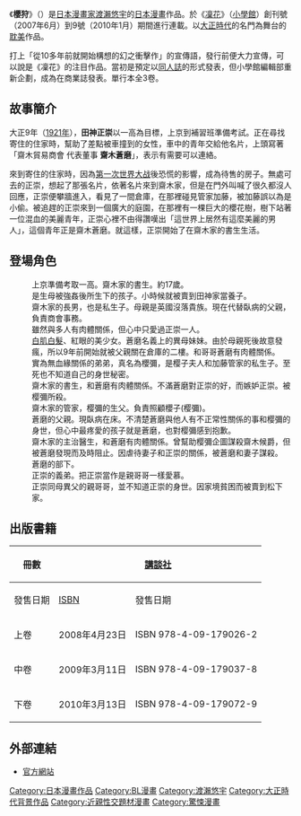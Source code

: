 {{Infobox animanga/Headerofja
|title= 櫻狩
|image= Sakura Gari 1.jpg
|size= 200px
|caption= 
|japanese= 櫻狩り
|english= The Hunt for Cherry Blossoms
|kana= さくらがり
|romaji= Sakura Gari
|genre= [[少女漫畫|少女漫畫]]、[[Boy’s_love|Boy’s love]]
}}
{{Infobox animanga/name
|original= 
|official= 
|formal= 
|common= 櫻狩、獵櫻
}}
{{Infobox animanga/Manga
|標題= 
|作者= [[渡瀨悠宇|渡瀨悠宇]]
|作畫= 
|出版社= {{flagicon|Japan}} [[小學館|小學館]]<br />{{flagicon|TWN}} [[尖端出版社|尖端出版社]]
|其他出版社= 
|連載雜誌= [[凜花|凜花]]
|label= Flower Comics
|發售日= 
|開始= 2007年6月
|結束= 2010年1月
|冊數= 全3卷
|話數= 全9話
|其他= 
}}
{{Infobox animanga/Footerofja}}

《'''櫻狩'''》（{{lang-ja|櫻狩り}}）是[[日本漫畫家|日本漫畫家]][[渡瀨悠宇|渡瀨悠宇]]的[[日本漫畫|日本漫畫]]作品。於《[[凜花|凜花]]》（[[小學館|小學館]]）創刊號（2007年6月）到9號（2010年1月）期間進行連載。以[[大正時代|大正時代]]的名門為舞台的[[耽美|耽美]]作品。

打上「從10多年前就開始構想的幻之衝擊作」的宣傳語，發行前便大力宣傳，可以說是《凜花》的注目作品。當初是預定以[[同人誌|同人誌]]的形式發表，但小學館編輯部重新企劃，成為在商業誌發表。單行本全3卷。

==故事簡介==
大正9年（[[1921年|1921年]]），'''田神正崇'''以一高為目標，上京到補習班準備考試。正在尋找寄住的住家時，幫助了差點被車撞到的女性，車中的青年交給他名片，上頭寫著「齋木貿易商會 代表董事 '''齋木蒼磨'''」，表示有需要可以連絡。

來到寄住的住家時，因為[[第一次世界大战|第一次世界大战]]後恐慌的影響，成為待售的房子。無處可去的正崇，想起了那張名片，依著名片來到齋木家，但是在門外叫喊了很久都沒人回應，正崇便攀牆進入，看見了一間倉庫，在那裡碰見管家加藤，被加藤誤以為是小偷。被追趕的正崇來到一個廣大的庭園，在那裡有一棵巨大的櫻花樹，樹下站著一位混血的美麗青年，正崇心裡不由得讚嘆出「這世界上居然有這麼美麗的男人」，這個青年正是齋木蒼磨。就這樣，正崇開始了在齋木家的書生生活。

==登場角色==
;{{nihongo|田神正崇|田神 正崇（たがみ まさたか）}}
:上京準備考取一高。齋木家的書生。約17歲。
:是生母被強姦後所生下的孩子。小時候就被賣到田神家當養子。
;{{nihongo|齋木蒼磨|斎木 蒼磨（さいき そうま）}}
:齋木家的長男，也是私生子。母親是英國沒落貴族。現在代替臥病的父親，負責商會事務。
:雖然與多人有肉體關係，但心中只愛過正崇一人。
;{{nihongo|齋木櫻子|斎木 櫻子（さいき さくらこ）}}
:[[白化症|白肌白髮]]、紅眼的美少女。蒼磨名義上的異母妹妹。由於母親死後故意發瘋，所以9年前開始就被父親關在倉庫的二樓。和哥哥蒼磨有肉體關係。
:實為無血緣關係的弟弟，真名為櫻彌，是樱子夫人和加藤管家的私生子。至死也不知道自己的身世秘密。
;{{nihongo|寺島伸人|寺島 伸人（てらしま のぶひと）}}
:齋木家的書生，和蒼磨有肉體關係。不滿蒼磨對正崇的好，而嫉妒正崇。被樱彌所殺。
;{{nihongo|加藤|加藤（かとう）}}
:齋木家的管家，樱彌的生父。負責照顧櫻子(樱彌)。
;{{nihongo|齋木候爵}}
:蒼磨的父親。現臥病在床。不清楚蒼磨與他人有不正常性關係的事和樱彌的身世，但心中最疼愛的孩子就是蒼磨，也對樱彌感到抱歉。
;{{nihongo|葛城知彥|葛城 知彦（かつらぎ ともひこ）}}
:齋木家的主治醫生，和蒼磨有肉體關係。曾幫助樱彌企圖謀殺齋木候爵，但被蒼磨發現而及時阻止。因虐待妻子和正崇的關係，被蒼磨和妻子謀殺。
;{{nihongo|吉野寬|吉野 寛（よしの ひろし）}}
:蒼磨的部下。
;{{nihongo|田神貢|田神 貢（たがみ みつぐ）}}
:正崇的義弟。把正崇當作是親哥哥一樣愛慕。
;{{nihongo|松下孝文|松下 孝文（まつした たかふみ）}}
:正崇同母異父的親哥哥，並不知道正崇的身世。因家境貧困而被賣到松下家。

== 出版書籍 ==
{| class="wikitable" style="font-size:small"
!rowspan="2"| 冊數
!colspan="2" | {{flagicon|JPN}} [[講談社|講談社]]
!colspan="2" | {{flagicon|TWN}} [[尖端出版社|尖端出版社]]
|-
!發售日期!![[ISBN|ISBN]]!!發售日期!![[EAN|EAN]]
|-
!上卷
|2008年4月23日||ISBN 978-4-09-179026-2
|2011年6月18日||EAN 471-7702-23797-4
|-
!中卷
|2009年3月11日||ISBN 978-4-09-179037-8
|2011年8月9日||EAN 471-7702-23798-1
|-
!下卷
|2010年3月13日||ISBN 978-4-09-179072-9
|2011年11月19日||EAN 471-7702-23799-8
|}

==外部連結==
*[http://www.y-watase.com/special/sakuragari/index.html 官方網站] {{Wayback|url=http://www.y-watase.com/special/sakuragari/index.html |date=20170709041111 }}

{{DEFAULTSORT:Sakura Gari}}
[[Category:日本漫畫作品|Category:日本漫畫作品]]
[[Category:BL漫畫|Category:BL漫畫]]
[[Category:渡瀨悠宇|Category:渡瀨悠宇]]
[[Category:大正時代背景作品|Category:大正時代背景作品]]
[[Category:近親性交題材漫畫|Category:近親性交題材漫畫]]
[[Category:驚悚漫畫|Category:驚悚漫畫]]
